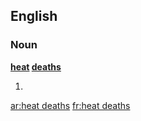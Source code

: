 ==English==

===Noun===
'''[[heat]] [[deaths]]'''

# {{plural of|heat death}}

[[ar:heat deaths]]
[[fr:heat deaths]]